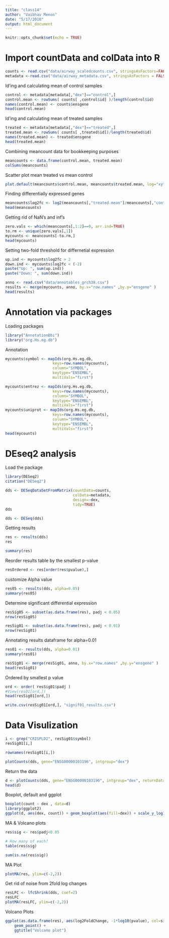 ```yaml
---
title: "class14"
author: "Vaibhav Menon"
date: "5/17/2018"
output: html_document
---
```


```r
knitr::opts_chunk$set(echo = TRUE)
```

# Import countData and colData into R
```r
counts <- read.csv("data/airway_scaledcounts.csv", stringsAsFactors=FALSE)
metadata <-read.csv("data/airway_metadata.csv", stringsAsFactors = FALSE)

```

Id'ing and calculating mean of control samples
```r
control <- metadata[metadata[,"dex"]=="control",]
control.mean <- rowSums( counts[ ,control$id] )/length(control$id) 
names(control.mean) <- counts$ensgene
head(control.mean)
```

Id'ing and calculating mean of treated samples
```r
treated <- metadata[metadata[,"dex"]=="treated",]
treated.mean <- rowSums( counts[ ,treated$id])/length(treated$id)
names(treated.mean) <- treated$ensgene
head(treated.mean)
```

Combining meancount data for bookkeeping purposes
```r
meancounts <- data.frame(control.mean, treated.mean)
colSums(meancounts)
```

Scatter plot mean treated vs mean control
```r
plot.default(meancounts$control.mean, meancounts$treated.mean, log="xy", xlab="log control", ylab="log treated")
```

Finding differentially expressed genes
```r
meancounts$log2fc <- log2(meancounts[,"treated.mean"]/meancounts[,"control.mean"])
head(meancounts)
```

Getting rid of NaN's and inf's
```r
zero.vals <- which(meancounts[,1:2]==0, arr.ind=TRUE)
to.rm <- unique(zero.vals[,1])
mycounts <- meancounts[-to.rm,]
head(mycounts)
```
Setting two-fold threshold for differnetial expression
```r
up.ind <- mycounts$log2fc > 2
down.ind <- mycounts$log2fc < (-2)
paste("Up: ", sum(up.ind))
paste("Down: ", sum(down.ind))
```
```r
anno <- read.csv("data/annotables_grch38.csv")
results <- merge(mycounts, anno, by.x="row.names" ,by.y="ensgene" )
head(results)
```

# Annotation via packages
Loading packages
```r
library("AnnotationDbi")
library("org.Hs.eg.db")
```

Annotation
```r
mycounts$symbol <- mapIds(org.Hs.eg.db,
                     keys=row.names(mycounts),
                     column="SYMBOL",
                     keytype="ENSEMBL",
                     multiVals="first")

mycounts$entrez <- mapIds(org.Hs.eg.db,
                     keys=row.names(mycounts),
                     column="SYMBOL",
                     keytype="ENSEMBL",
                     multiVals="first")
mycounts$uniprot <- mapIds(org.Hs.eg.db,
                     keys=row.names(mycounts),
                     column="SYMBOL",
                     keytype="ENSEMBL",
                     multiVals="first")
head(mycounts)
```
# DEseq2 analysis
Load the package
```r
library(DESeq2)
citation("DESeq2")
```

```r
dds <- DESeqDataSetFromMatrix(countData=counts, 
                              colData=metadata, 
                              design=~dex, 
                              tidy=TRUE)
dds
```

```r
dds <- DESeq(dds)
```

Getting results
```r
res <- results(dds)
res
```
```r
summary(res)
```

Reorder results table by the smallest p-value
```r
resOrdered <- res[order(res$pvalue),]
```

customize Alpha value
```r
res05 <- results(dds, alpha=0.05)
summary(res05)
```

Determine significant differential expression
```r
resSig05 <- subset(as.data.frame(res), padj < 0.05)
nrow(resSig05)

resSig01 <- subset(as.data.frame(res), padj < 0.01)
nrow(resSig01)
```

Annotating results dataframe for alpha=0.01
```r
res01 <- results(dds, alpha=0.01)
summary(res01)

resSig01 <- merge(resSig01, anno, by.x="row.names" ,by.y="ensgene" )
head(resSig01)
```

Ordered by smallest p value
```r
ord <- order( resSig01$padj )
#View(res01[ord,])
head(resSig01[ord,])
```

```r
write.csv(resSig01[ord,], "signif01_results.csv")
```

# Data Visulization
```r
i <- grep("CRISPLD2", resSig01$symbol)
resSig01[i,]
```
```r
rownames(resSig01[i,])
```

```r
plotCounts(dds, gene="ENSG00000103196", intgroup="dex")
```

Return the data
```r
d <- plotCounts(dds, gene="ENSG00000103196", intgroup="dex", returnData=TRUE)
head(d)
```

Boxplot, default and ggplot
```r
boxplot(count ~ dex , data=d)
library(ggplot2)
ggplot(d, aes(dex, count)) + geom_boxplot(aes(fill=dex)) + scale_y_log10() + ggtitle("CRISPLD2")
```

MA & Volcano plots
```r
res$sig <- res$padj<0.05

# How many of each?
table(res$sig)

sum(is.na(res$sig))
```

MA Plot
```r
plotMA(res, ylim=c(-2,2))
```

Get rid of noise from 2fold log changes 
```r
resLFC <- lfcShrink(dds, coef=2)
resLFC
plotMA(resLFC, ylim=c(-2,2))
```

Volcano Plots
```r
ggplot(as.data.frame(res), aes(log2FoldChange, -1*log10(pvalue), col=sig)) + 
    geom_point() + 
    ggtitle("Volcano plot")
```

